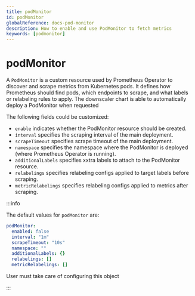 ```yaml
---
title: podMonitor
id: podMonitor
globalReference: docs-pod-monitor
description: How to enable and use PodMonitor to fetch metrics
keywords: [podmonitor]
---
```


# podMonitor

A `PodMonitor` is a custom resource used by Prometheus Operator to discover and scrape metrics from Kubernetes pods.
It defines how Prometheus should find pods, which endpoints to scrape, and what labels or relabeling rules to apply.
The downscaler chart is able to automatically deploy a PodMonitor when requested

The following fields could be customized:

- `enable` indicates whether the PodMonitor resource should be created.
- `interval` specifies the scraping interval of the main deployment.
- `scrapeTimeout` specifies scrape timeout of the main deployment.
- `namespace` specifies the namespace where the PodMonitor is deployed (where Prometheus Operator is running).
- `additionalLabels` specifies xxtra labels to attach to the PodMonitor resource.
- `relabelings` specifies relabeling configs applied to target labels before scraping.
- `metricRelabelings` specifies relabeling configs applied to metrics after scraping.

:::info

The default values for `podMonitor` are:

```yaml
podMonitor:
  enabled: false
  interval: "1m"
  scrapeTimeout: "10s"
  namespace: ""
  additionalLabels: {}
  relabelings: []
  metricRelabelings: []
```

User must take care of configuring this object

:::
